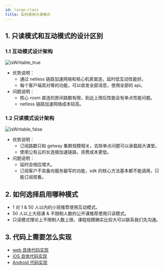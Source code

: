 ```yaml
---
id: large-class
title: 如何使用大课模式
---
```


## 1. 只读模式和互动模式的设计区别

### 1.1 互动模式设计架构

![isWritable_true](/img/isWritable_true.png)

- 优势说明：
  - 通过 netless 链路加速网络和核心机房直连，延时低互动性能好。
  - 每个客户端具对等的功能，可以收发全部消息，使用全部的 api。
- 问题说明：
  - 核心 room 直连的房间路数有限，到达上限后性能会有单点性能问题。
  - netless 链路加速网络成本较高。

### 1.2 只读模式设计架构

![isWritable_false](/img/isWritable_false.png)

- 优势说明：
  - 订阅路数只和 getway 集群规模相关，去除单点问题可以承载超大课堂。
  - 使用公有云的长连接加速链路，资费成本更低。
- 问题说明：
  - 延时会相应增大。
  - 订阅客户不具备向服务器写的功能，sdk 的核心方法基本都不能调用，只能订阅观看。

## 2. 如何选择启用哪种模式

- 1 对 1 & 50 人以内的小班推荐使用互动模式。
- 50 人以上大班课 & 不限制人数的公开课推荐使用只读模式。
- 只读模式理论上不限制人数上限，课程规模确实比较大可以联系我们先沟通。

## 3. 代码上需要怎么实现

- [web 具体代码实现](/docs/javascript/features/js-readonly)
- [iOS 具体代码实现](/docs/ios/guides/ios-readonly/)
- [Android 代码实现](/docs/android/guides/android-readonly/)
